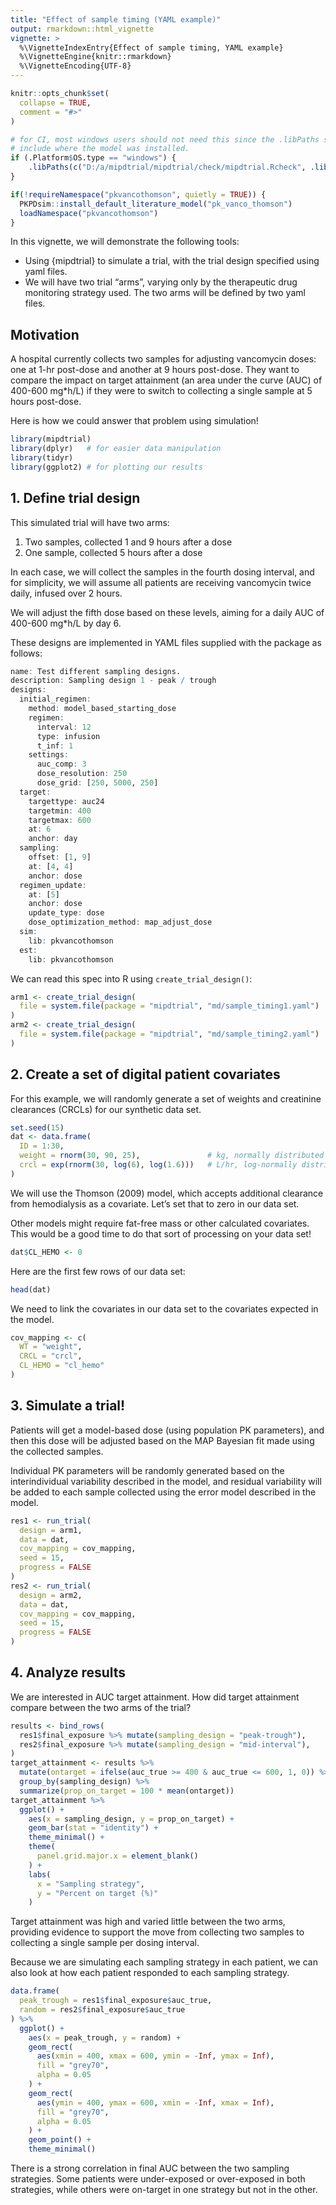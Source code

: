 ```yaml
---
title: "Effect of sample timing (YAML example)"
output: rmarkdown::html_vignette
vignette: >
  %\VignetteIndexEntry{Effect of sample timing, YAML example}
  %\VignetteEngine{knitr::rmarkdown}
  %\VignetteEncoding{UTF-8}
---
```


```r
knitr::opts_chunk$set(
  collapse = TRUE,
  comment = "#>"
)
```

```r
# for CI, most windows users should not need this since the .libPaths should
# include where the model was installed.
if (.Platform$OS.type == "windows") { 
    .libPaths(c("D:/a/mipdtrial/mipdtrial/check/mipdtrial.Rcheck", .libPaths()))
}

if(!requireNamespace("pkvancothomson", quietly = TRUE)) {
  PKPDsim::install_default_literature_model("pk_vanco_thomson")
  loadNamespace("pkvancothomson")
}
```

In this vignette, we will demonstrate the following tools:

- Using {mipdtrial} to simulate a trial, with the trial design specified using
  yaml files.
- We will have two trial "arms", varying only by the therapeutic drug monitoring
  strategy used. The two arms will be defined by two yaml files.

## Motivation

A hospital currently collects two samples for adjusting vancomycin doses: one
at 1-hr post-dose and another at 9 hours post-dose. They want to compare the 
impact on target attainment (an area under the curve (AUC) of 400-600 mg*h/L) if
they were to switch to collecting a single sample at 5 hours post-dose.

Here is how we could answer that problem using simulation!

```r
library(mipdtrial)
library(dplyr)   # for easier data manipulation 
library(tidyr)
library(ggplot2) # for plotting our results
```

## 1. Define trial design

This simulated trial will have two arms: 

1. Two samples, collected 1 and 9 hours after a dose
2. One sample, collected 5 hours after a dose

In each case, we will collect the samples in the fourth dosing interval, and for simplicity, we will assume all patients are receiving vancomycin twice daily, infused over 2 hours.

We will adjust the fifth dose based on these levels, aiming for a daily AUC of  400-600 mg*h/L by day 6.

These designs are implemented in YAML files supplied with the package as follows:

```r
name: Test different sampling designs.
description: Sampling design 1 - peak / trough
designs:
  initial_regimen:
    method: model_based_starting_dose
    regimen:
      interval: 12
      type: infusion
      t_inf: 1
    settings:
      auc_comp: 3
      dose_resolution: 250
      dose_grid: [250, 5000, 250]
  target:
    targettype: auc24
    targetmin: 400
    targetmax: 600
    at: 6
    anchor: day
  sampling:
    offset: [1, 9]
    at: [4, 4]
    anchor: dose
  regimen_update:
    at: [5]
    anchor: dose
    update_type: dose
    dose_optimization_method: map_adjust_dose
  sim:
    lib: pkvancothomson
  est:
    lib: pkvancothomson
```

We can read this spec into R using `create_trial_design()`:

```r
arm1 <- create_trial_design(
  file = system.file(package = "mipdtrial", "md/sample_timing1.yaml")
)
arm2 <- create_trial_design(
  file = system.file(package = "mipdtrial", "md/sample_timing2.yaml")
)
```

## 2. Create a set of digital patient covariates

For this example, we will randomly generate a set of weights and creatinine
clearances (CRCLs) for our synthetic data set.

```r
set.seed(15)
dat <- data.frame(
  ID = 1:30,
  weight = rnorm(30, 90, 25),               # kg, normally distributed
  crcl = exp(rnorm(30, log(6), log(1.6)))   # L/hr, log-normally distributed 
)
```

We will use the Thomson (2009) model, which accepts additional clearance from
hemodialysis as a covariate. Let's set that to zero in our data set. 

Other models might require fat-free mass or other calculated covariates. This 
would be a good time to do that sort of processing on your data set!

```r
dat$CL_HEMO <- 0
```

Here are the first few rows of our data set:

```r
head(dat)
```

We need to link the covariates in our data set to the covariates expected
in the model.
```r
cov_mapping <- c(
  WT = "weight", 
  CRCL = "crcl",
  CL_HEMO = "cl_hemo"
)
```

## 3. Simulate a trial!

Patients will get a model-based dose (using population PK parameters), and then
this dose will be adjusted based on the MAP Bayesian fit made using the 
collected samples.

Individual PK parameters will be randomly generated based on the interindividual
variability described in the model, and residual variability will be added to
each sample collected using the error model described in the model.

```r
res1 <- run_trial(
  design = arm1,
  data = dat,
  cov_mapping = cov_mapping,
  seed = 15,
  progress = FALSE
)
res2 <- run_trial(
  design = arm2,
  data = dat,
  cov_mapping = cov_mapping,
  seed = 15,
  progress = FALSE
)
```

## 4. Analyze results

We are interested in AUC target attainment. How did target attainment compare
between the two arms of the trial?

```r
results <- bind_rows(
  res1$final_exposure %>% mutate(sampling_design = "peak-trough"),
  res2$final_exposure %>% mutate(sampling_design = "mid-interval"),
)
target_attainment <- results %>%
  mutate(ontarget = ifelse(auc_true >= 400 & auc_true <= 600, 1, 0)) %>%
  group_by(sampling_design) %>%
  summarize(prop_on_target = 100 * mean(ontarget))
target_attainment %>%
  ggplot() +
    aes(x = sampling_design, y = prop_on_target) +
    geom_bar(stat = "identity") +
    theme_minimal() +
    theme(
      panel.grid.major.x = element_blank()
    ) +
    labs(
      x = "Sampling strategy",
      y = "Percent on target (%)"
    )
```

Target attainment was high and varied little between the two arms, providing
evidence to support the move from collecting two samples to collecting a single
sample per dosing interval.

Because we are simulating each sampling strategy in each patient, we can also
look at how each patient responded to each sampling strategy.

```r
data.frame(
  peak_trough = res1$final_exposure$auc_true,
  random = res2$final_exposure$auc_true
) %>%
  ggplot() +
    aes(x = peak_trough, y = random) +
    geom_rect(
      aes(xmin = 400, xmax = 600, ymin = -Inf, ymax = Inf), 
      fill = "grey70",
      alpha = 0.05
    ) +
    geom_rect(
      aes(ymin = 400, ymax = 600, xmin = -Inf, xmax = Inf),
      fill = "grey70",
      alpha = 0.05
    ) +
    geom_point() +
    theme_minimal()
```

There is a strong correlation in final AUC between the two sampling strategies.
Some patients were under-exposed or over-exposed in both strategies, while 
others were on-target in one strategy but not in the other.
